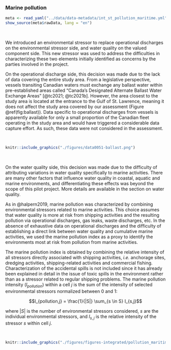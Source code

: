 ### Marine pollution {#pollutionmaritime}

```r
meta <- read_yaml("../data/data-metadata/int_st_pollution_maritime.yml")
show_source(meta$rawData, lang = "en")
```

<br/>

We introduced an environmental stressor to replace operational discharges on the environmental stressor side, and water quality on the valued component side. This new stressor was used to address the difficulties in characterizing these two elements initially identified as concerns by the parties involved in the project.

On the operational discharge side, this decision was made due to the lack of data covering the entire study area. From a legislative perspective, vessels transiting Canadian waters must exchange any ballast water within pre-established areas called “Canada’s Designated Alternate Ballast Water Exchange Areas” [@tc2021; @tc2021b]. However, the area closest to the study area is located at the entrance to the Gulf of St. Lawrence, meaning it does not affect the study area covered by our assessment (Figure \@ref(fig:ballast)). Data specific to operational discharges from vessels is apparently available for only a small proportion of the Canadian fleet operating in the study area and would have triggered a considerable data capture effort. As such, these data were not considered in the assessment.

<br/>

```r
knitr::include_graphics("./figures/data0051-ballast.png")
```

<br/>

On the water quality side, this decision was made due to the difficulty of attributing variations in water quality specifically to marine activities. There are many other factors that influence water quality in coastal, aquatic and marine environments, and differentiating these effects was beyond the scope of this pilot project. More details are available in the section on water quality.

As in @halpern2019, marine pollution was characterized by combining environmental stressors related to marine activities. This choice assumes that water quality is more at risk from shipping activities and the resulting pollution via operational discharges, gas leaks, waste discharges, etc. In the absence of exhaustive data on operational discharges and the difficulty of establishing a direct link between water quality and cumulative marine activities, we used the marine pollution index as a proxy to identify the environments most at risk from pollution from marine activities.

The marine pollution index is obtained by combining the relative intensity of all stressors directly associated with shipping activities, *i.e.* anchorage sites, dredging activities, shipping-related activities and commercial fishing. Characterization of the accidental spills is not included since it has already been explained in detail in the issue of toxic spills in the environment rather than as a stressor related to regular shipping problems. The marine pollution intensity ($I_{pollution}$) within a cell $j$ is the sum of the intensity of selected environmental stressors normalized between 0 and 1:

$$I_{pollution,j} = \frac{1}{|S|} \sum_{s \in S} I_{s,j}$$

where $|S|$ is the number of environmental stressors considered, $s$ are the individual environmental stressors, and $I_{s,j}$ is the relative intensity of the stressor $s$ within cell $j$.


<br>

```r
knitr::include_graphics("./figures/figures-integrated/pollution_maritime-pollution_maritime.png")
```

<br>
